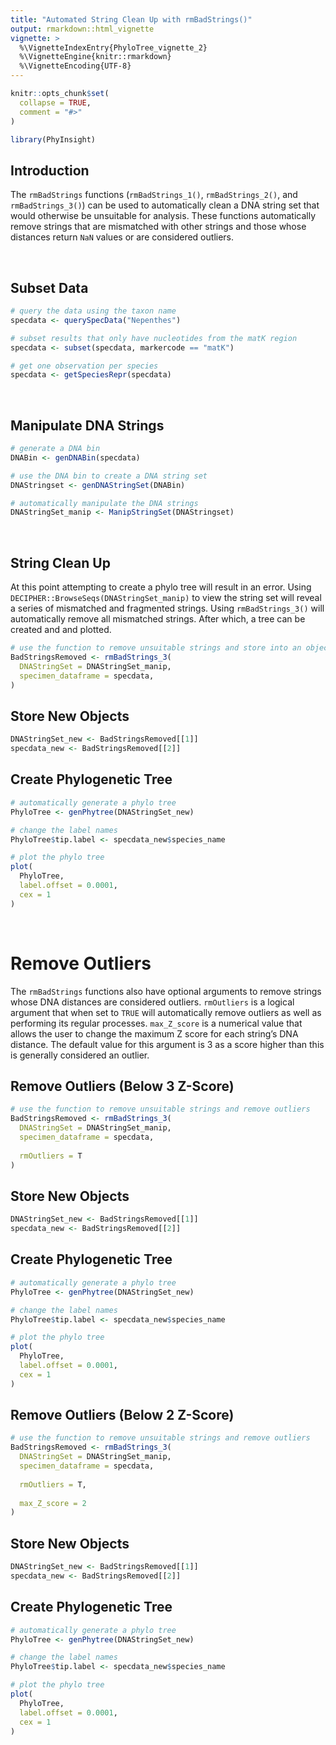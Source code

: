 ```yaml
---
title: "Automated String Clean Up with rmBadStrings()"
output: rmarkdown::html_vignette
vignette: >
  %\VignetteIndexEntry{PhyloTree_vignette_2}
  %\VignetteEngine{knitr::rmarkdown}
  %\VignetteEncoding{UTF-8}
---
```


```r
knitr::opts_chunk$set(
  collapse = TRUE,
  comment = "#>"
)
```

```r
library(PhyInsight)
```


## Introduction


The `rmBadStrings` functions (`rmBadStrings_1()`, `rmBadStrings_2()`, and  `rmBadStrings_3()`) can be used to automatically clean a DNA string set that would otherwise be unsuitable for analysis. These functions automatically remove strings that are mismatched with other strings and those whose distances return `NaN` values or are considered outliers.

&nbsp;

## Subset Data

```r

# query the data using the taxon name
specdata <- querySpecData("Nepenthes")

# subset results that only have nucleotides from the matK region
specdata <- subset(specdata, markercode == "matK")

# get one observation per species
specdata <- getSpeciesRepr(specdata)

```

&nbsp;

## Manipulate DNA Strings

```r

# generate a DNA bin
DNABin <- genDNABin(specdata)

# use the DNA bin to create a DNA string set
DNAStringset <- genDNAStringSet(DNABin)

# automatically manipulate the DNA strings 
DNAStringSet_manip <- ManipStringSet(DNAStringset)

```

&nbsp;

## String Clean Up

At this point attempting to create a phylo tree will result in an error. Using `DECIPHER::BrowseSeqs(DNAStringSet_manip)` to view the string set will reveal a series of mismatched and fragmented strings. Using `rmBadStrings_3()` will automatically remove all mismatched strings. After which, a tree can be created and and plotted.

```r

# use the function to remove unsuitable strings and store into an object
BadStringsRemoved <- rmBadStrings_3(
  DNAStringSet = DNAStringSet_manip,
  specimen_dataframe = specdata,
)

```

## Store New Objects

```r
DNAStringSet_new <- BadStringsRemoved[[1]]
specdata_new <- BadStringsRemoved[[2]]

```

## Create Phylogenetic Tree

```r

# automatically generate a phylo tree
PhyloTree <- genPhytree(DNAStringSet_new)

# change the label names
PhyloTree$tip.label <- specdata_new$species_name

# plot the phylo tree
plot(
  PhyloTree,
  label.offset = 0.0001,
  cex = 1
)

```
  


&nbsp;
&nbsp;
&nbsp;



# Remove Outliers

The `rmBadStrings` functions also have optional arguments to remove strings whose DNA distances are considered outliers. `rmOutliers` is a logical argument that when set to `TRUE` will automatically remove outliers as well 
as performing its regular processes. `max_Z_score` is a numerical value that allows the user to change the maximum Z score for each string's DNA distance. The default value for this argument is 3 as a score higher than this is generally considered an outlier. 

## Remove Outliers (Below 3 Z-Score)

```r

# use the function to remove unsuitable strings and remove outliers
BadStringsRemoved <- rmBadStrings_3(
  DNAStringSet = DNAStringSet_manip,
  specimen_dataframe = specdata,
  
  rmOutliers = T
)

```

## Store New Objects

```r
DNAStringSet_new <- BadStringsRemoved[[1]]
specdata_new <- BadStringsRemoved[[2]]

```

## Create Phylogenetic Tree

```r

# automatically generate a phylo tree
PhyloTree <- genPhytree(DNAStringSet_new)

# change the label names
PhyloTree$tip.label <- specdata_new$species_name

# plot the phylo tree
plot(
  PhyloTree,
  label.offset = 0.0001,
  cex = 1
)

```

























## Remove Outliers (Below 2 Z-Score)

```r

# use the function to remove unsuitable strings and remove outliers
BadStringsRemoved <- rmBadStrings_3(
  DNAStringSet = DNAStringSet_manip,
  specimen_dataframe = specdata,
  
  rmOutliers = T,
  
  max_Z_score = 2
)

```

## Store New Objects

```r
DNAStringSet_new <- BadStringsRemoved[[1]]
specdata_new <- BadStringsRemoved[[2]]

```

## Create Phylogenetic Tree

```r

# automatically generate a phylo tree
PhyloTree <- genPhytree(DNAStringSet_new)

# change the label names
PhyloTree$tip.label <- specdata_new$species_name

# plot the phylo tree
plot(
  PhyloTree,
  label.offset = 0.0001,
  cex = 1
)

```







